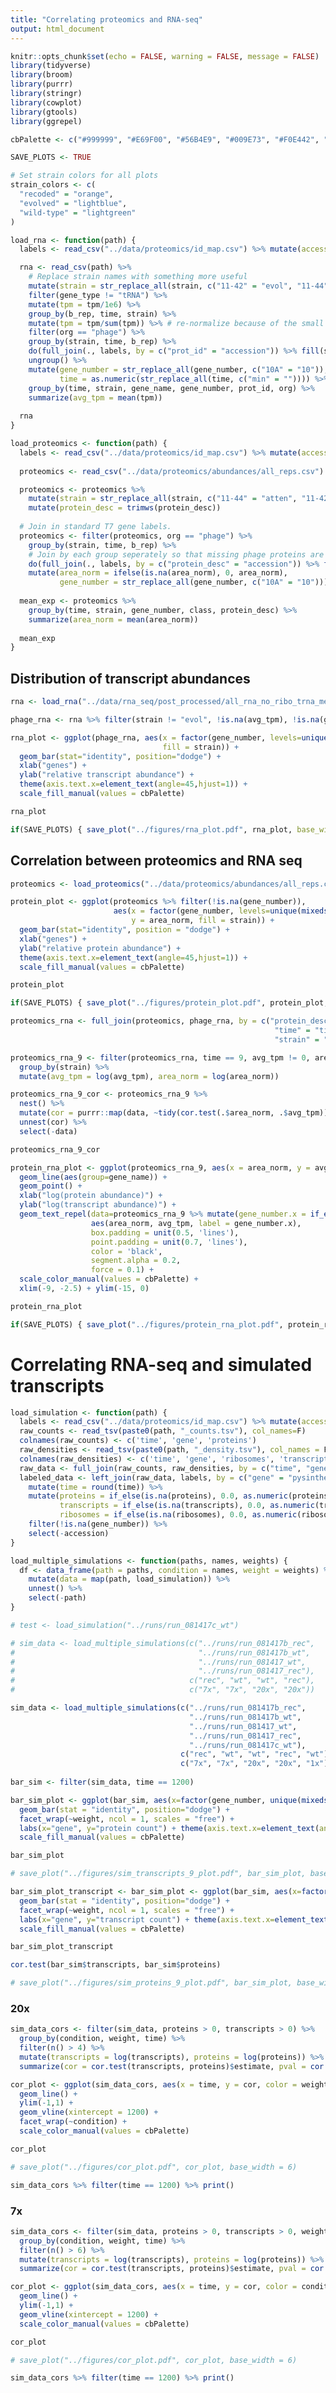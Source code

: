 ```yaml
---
title: "Correlating proteomics and RNA-seq"
output: html_document
---
```


```r
knitr::opts_chunk$set(echo = FALSE, warning = FALSE, message = FALSE)
library(tidyverse)
library(broom)
library(purrr)
library(stringr)
library(cowplot)
library(gtools)
library(ggrepel)

cbPalette <- c("#999999", "#E69F00", "#56B4E9", "#009E73", "#F0E442", "#0072B2", "#D55E00", "#CC79A7")

SAVE_PLOTS <- TRUE

# Set strain colors for all plots
strain_colors <- c(
  "recoded" = "orange",
  "evolved" = "lightblue",
  "wild-type" = "lightgreen"
)

load_rna <- function(path) {
  labels <- read_csv("../data/proteomics/id_map.csv") %>% mutate(accession = trimws(accession))

  rna <- read_csv(path) %>%
    # Replace strain names with something more useful
    mutate(strain = str_replace_all(strain, c("11-42" = "evol", "11-44" = "atten", "11-46" = "wt"))) %>%
    filter(gene_type != "tRNA") %>%
    mutate(tpm = tpm/1e6) %>%
    group_by(b_rep, time, strain) %>%
    mutate(tpm = tpm/sum(tpm)) %>% # re-normalize because of the small quantity of tRNAs
    filter(org == "phage") %>%
    group_by(strain, time, b_rep) %>%
    do(full_join(., labels, by = c("prot_id" = "accession")) %>% fill(strain, time, b_rep)) %>%
    ungroup() %>%
    mutate(gene_number = str_replace_all(gene_number, c("10A" = "10")), 
           time = as.numeric(str_replace_all(time, c("min" = "")))) %>%
    group_by(time, strain, gene_name, gene_number, prot_id, org) %>%
    summarize(avg_tpm = mean(tpm))
  
  rna
}

load_proteomics <- function(path) {
  labels <- read_csv("../data/proteomics/id_map.csv") %>% mutate(accession = trimws(accession))
  
  proteomics <- read_csv("../data/proteomics/abundances/all_reps.csv")

  proteomics <- proteomics %>%
    mutate(strain = str_replace_all(strain, c("11-44" = "atten", "11-42" = "evol", "11-46" = "wt"))) %>%
    mutate(protein_desc = trimws(protein_desc))
  
  # Join in standard T7 gene labels.
  proteomics <- filter(proteomics, org == "phage") %>% 
    group_by(strain, time, b_rep) %>%
    # Join by each group seperately so that missing phage proteins are filled in with NAs
    do(full_join(., labels, by = c("protein_desc" = "accession")) %>% fill(strain, time, b_rep)) %>%
    mutate(area_norm = ifelse(is.na(area_norm), 0, area_norm),
           gene_number = str_replace_all(gene_number, c("10A" = "10"))) # Fill in missing proteins (NAs) with 0
  
  mean_exp <- proteomics %>%
    group_by(time, strain, gene_number, class, protein_desc) %>% 
    summarize(area_norm = mean(area_norm))
  
  mean_exp
}

```

## Distribution of transcript abundances

```r

rna <- load_rna("../data/rna_seq/post_processed/all_rna_no_ribo_trna_merge.csv")

phage_rna <- rna %>% filter(strain != "evol", !is.na(avg_tpm), !is.na(gene_number))

rna_plot <- ggplot(phage_rna, aes(x = factor(gene_number, levels=unique(mixedsort(gene_number))), y = avg_tpm,
                                  fill = strain)) + 
  geom_bar(stat="identity", position="dodge") + 
  xlab("genes") + 
  ylab("relative transcript abundance") +
  theme(axis.text.x=element_text(angle=45,hjust=1)) +
  scale_fill_manual(values = cbPalette)

rna_plot

if(SAVE_PLOTS) { save_plot("../figures/rna_plot.pdf", rna_plot, base_width=9, base_height = 5.5) }
```

## Correlation between proteomics and RNA seq

```r
proteomics <- load_proteomics("../data/proteomics/abundances/all_reps.csv") %>% filter(strain != "evol")

protein_plot <- ggplot(proteomics %>% filter(!is.na(gene_number)), 
                       aes(x = factor(gene_number, levels=unique(mixedsort(gene_number))), 
                           y = area_norm, fill = strain)) + 
  geom_bar(stat="identity", position = "dodge") + 
  xlab("genes") + 
  ylab("relative protein abundance") +
  theme(axis.text.x=element_text(angle=45,hjust=1)) +
  scale_fill_manual(values = cbPalette)

protein_plot

if(SAVE_PLOTS) { save_plot("../figures/protein_plot.pdf", protein_plot, base_width=9, base_height = 5.5) }

proteomics_rna <- full_join(proteomics, phage_rna, by = c("protein_desc" = "prot_id", 
                                                           "time" = "time", 
                                                           "strain" = "strain"))

proteomics_rna_9 <- filter(proteomics_rna, time == 9, avg_tpm != 0, area_norm != 0) %>% 
  group_by(strain) %>%
  mutate(avg_tpm = log(avg_tpm), area_norm = log(area_norm)) 

proteomics_rna_9_cor <- proteomics_rna_9 %>%
  nest() %>%
  mutate(cor = purrr::map(data, ~tidy(cor.test(.$area_norm, .$avg_tpm)))) %>%
  unnest(cor) %>%
  select(-data)

proteomics_rna_9_cor

```

```r

protein_rna_plot <- ggplot(proteomics_rna_9, aes(x = area_norm, y = avg_tpm, color=strain)) + 
  geom_line(aes(group=gene_name)) +
  geom_point() + 
  xlab("log(protein abundance)") + 
  ylab("log(transcript abundance)") +
  geom_text_repel(data=proteomics_rna_9 %>% mutate(gene_number.x = if_else(strain == "atten", "", gene_number.x)), 
                  aes(area_norm, avg_tpm, label = gene_number.x),
                  box.padding = unit(0.5, 'lines'),
                  point.padding = unit(0.7, 'lines'),
                  color = 'black',
                  segment.alpha = 0.2,
                  force = 0.1) +
  scale_color_manual(values = cbPalette) +
  xlim(-9, -2.5) + ylim(-15, 0)

protein_rna_plot

if(SAVE_PLOTS) { save_plot("../figures/protein_rna_plot.pdf", protein_rna_plot, base_aspect_ratio = 1.4) } 

```

# Correlating RNA-seq and simulated transcripts

```r

load_simulation <- function(path) {
  labels <- read_csv("../data/proteomics/id_map.csv") %>% mutate(accession = trimws(accession))
  raw_counts <- read_tsv(paste0(path, "_counts.tsv"), col_names=F) 
  colnames(raw_counts) <- c('time', 'gene', 'proteins')
  raw_densities <- read_tsv(paste0(path, "_density.tsv"), col_names = F)
  colnames(raw_densities) <- c('time', 'gene', 'ribosomes', 'transcripts', 'density')
  raw_data <- full_join(raw_counts, raw_densities, by = c("time", "gene"))
  labeled_data <- left_join(raw_data, labels, by = c("gene" = "pysinthe")) %>% 
    mutate(time = round(time)) %>%
    mutate(proteins = if_else(is.na(proteins), 0.0, as.numeric(proteins)), 
           transcripts = if_else(is.na(transcripts), 0.0, as.numeric(transcripts)),
           ribosomes = if_else(is.na(ribosomes), 0.0, as.numeric(ribosomes))) %>%
    filter(!is.na(gene_number)) %>%
    select(-accession)
}

load_multiple_simulations <- function(paths, names, weights) {
  df <- data_frame(path = paths, condition = names, weight = weights) %>%
    mutate(data = map(path, load_simulation)) %>%
    unnest() %>%
    select(-path)
}

# test <- load_simulation("../runs/run_081417c_wt")

# sim_data <- load_multiple_simulations(c("../runs/run_081417b_rec",
#                                         "../runs/run_081417b_wt",
#                                         "../runs/run_081417_wt",
#                                         "../runs/run_081417_rec"), 
#                                       c("rec", "wt", "wt", "rec"), 
#                                       c("7x", "7x", "20x", "20x"))

sim_data <- load_multiple_simulations(c("../runs/run_081417b_rec",
                                        "../runs/run_081417b_wt",
                                        "../runs/run_081417_wt",
                                        "../runs/run_081417_rec",
                                        "../runs/run_081417c_wt"),
                                      c("rec", "wt", "wt", "rec", "wt"),
                                      c("7x", "7x", "20x", "20x", "1x"))
  
bar_sim <- filter(sim_data, time == 1200)

bar_sim_plot <- ggplot(bar_sim, aes(x=factor(gene_number, unique(mixedsort(gene_number))), y=proteins, fill=condition)) +
  geom_bar(stat = "identity", position="dodge") +
  facet_wrap(~weight, ncol = 1, scales = "free") +
  labs(x="gene", y="protein count") + theme(axis.text.x=element_text(angle=45,hjust=1)) +
  scale_fill_manual(values = cbPalette)

bar_sim_plot

# save_plot("../figures/sim_transcripts_9_plot.pdf", bar_sim_plot, base_width = 11, base_height = 3) 

```

```r

bar_sim_plot_transcript <- bar_sim_plot <- ggplot(bar_sim, aes(x=factor(gene_number, unique(mixedsort(gene_number))), y=transcripts, fill=condition)) +
  geom_bar(stat = "identity", position="dodge") +
  facet_wrap(~weight, ncol = 1, scales = "free") +
  labs(x="gene", y="transcript count") + theme(axis.text.x=element_text(angle=45,hjust=1)) +
  scale_fill_manual(values = cbPalette)

bar_sim_plot_transcript

cor.test(bar_sim$transcripts, bar_sim$proteins)

# save_plot("../figures/sim_proteins_9_plot.pdf", bar_sim_plot, base_width = 11, base_height = 3) 

```

### 20x

```r

sim_data_cors <- filter(sim_data, proteins > 0, transcripts > 0) %>%
  group_by(condition, weight, time) %>%
  filter(n() > 4) %>%
  mutate(transcripts = log(transcripts), proteins = log(proteins)) %>%
  summarize(cor = cor.test(transcripts, proteins)$estimate, pval = cor.test(transcripts, proteins)$p.value)

cor_plot <- ggplot(sim_data_cors, aes(x = time, y = cor, color = weight, group = weight)) + 
  geom_line() + 
  ylim(-1,1) + 
  geom_vline(xintercept = 1200) +
  facet_wrap(~condition) +
  scale_color_manual(values = cbPalette)

cor_plot

# save_plot("../figures/cor_plot.pdf", cor_plot, base_width = 6)

sim_data_cors %>% filter(time == 1200) %>% print()

```


### 7x
```r

sim_data_cors <- filter(sim_data, proteins > 0, transcripts > 0, weight == "7x") %>%
  group_by(condition, weight, time) %>%
  filter(n() > 6) %>%
  mutate(transcripts = log(transcripts), proteins = log(proteins)) %>%
  summarize(cor = cor.test(transcripts, proteins)$estimate, pval = cor.test(transcripts, proteins)$p.value)

cor_plot <- ggplot(sim_data_cors, aes(x = time, y = cor, color = condition, group = condition)) + 
  geom_line() + 
  ylim(-1,1) + 
  geom_vline(xintercept = 1200) +
  scale_color_manual(values = cbPalette)

cor_plot

# save_plot("../figures/cor_plot.pdf", cor_plot, base_width = 6)

sim_data_cors %>% filter(time == 1200) %>% print()

```